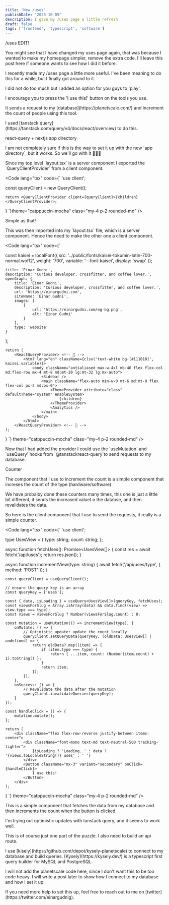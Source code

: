 ```yaml
---
title: 'New /uses'
publishDate: "2023-10-05"
description: I gave my /uses page a little refresh
draft: false
tags: ['frontend', 'typescript', 'software']
---
```


<Heading>
 /uses
</Heading>

<SubHeading>
EDIT!
</SubHeading>

<p class=" mb-3 text-xs">You might see that I have changed my uses page again, that was because I wanted to make my homepage simpler, remove the extra code.
I'll leave this post here if someone wants to see how I did it before.</p>



<p class="mt-3">I recently made my /uses page a little more useful. I've been meaning to do this for a while, but I finally got around to it.</p>

<p class="mt-2">I did not do too much but I added an option for you guys to 'play'.</p>

<p class="mt-2">I encourage you to press the 'I use this!' button on the tools you use.</p>

<p class="mt-2">It sends a request to my [database](https://planetscale.com/) and increment the count of people using this tool.</p>
<p class="mt-2">I used [tanstack query](https://tanstack.com/query/v4/docs/react/overview) to do this.</p>

<SubHeading>
	react-query + nextjs app directory
</SubHeading>

<p>I am not completely sure if this is the way to set it up with the new `app directory`, but it works. So we'll go with it 🤷🏼‍♂️</p>

<p class="mt-2">Since my top level `layout.tsx` is a server component I exported the `QueryClientProvider` from a client component.</p>

<Code lang="tsx" code={`
'use client';


const queryClient = new QueryClient();

	return <QueryClientProvider client={queryClient}>{children}</QueryClientProvider>;
}
`}theme="catppuccin-mocha" class="my-4 p-2 rounded-md" />

<p>Simple as that!</p>

<p class="mt-2">This was then imported into my `layout.tsx` file, which is a server component. Hence the need to make the other one a client component.</p>

<Code lang="tsx" code={`

const kaisei = localFont({
	src: '../public/fonts/kaisei-tokumin-latin-700-normal.woff2',
	weight: '700',
	variable: '--font-kaisei',
	display: 'swap'
});

	title: 'Einar Gudni',
	description: 'Curious developer, crossfitter, and coffee lover.',
	openGraph: {
		title: 'Einar Gudni',
		description: 'Curious developer, crossfitter, and coffee lover.',
		url: 'https://einargudni.com',
		siteName: 'Einar Gudni',
		images: [
			{
				url: 'https://einargudni.com/og-bg.png',
				alt: 'Einar Gudni'
			}
		],
		type: 'website'
	}
};

	return (
		<ReactQueryProvider> <!-- 📢 -->
			<html lang="en" className={clsx('text-white bg-[#111010]', kaisei.variable)}>
				<body className="antialiased max-w-4xl mb-40 flex flex-col md:flex-row mx-4 mt-8 md:mt-20 lg:mt-32 lg:mx-auto">
					<Sidebar />
					<main className="flex-auto min-w-0 mt-6 md:mt-0 flex flex-col px-2 md:px-0">
						<ThemeProvider attribute="class" defaultTheme="system" enableSystem>
							{children}
						</ThemeProvider>
						<Analytics />
					</main>
				</body>
			</html>
		</ReactQueryProvider> <!-- 📢 -->
	);
}
`} theme="catppuccin-mocha" class="my-4 p-2 rounded-md" />

<p>Now that I had added the provider I could use the `useMutation` and `useQuery' hooks from `@tanstackreact-query`to send requests to my database.</p>

<Callout emoji="💡" text="But remember I cannot use hooks in server components, so I had to use the`useClient` hook to be able to use these hooks." />

<SubHeading>
  Counter
</SubHeading>

<p>The component that I use to increment the count is a simple component that increses the count of the type (hardware/software).</p>

<p class="mt-2">We have probalby done these counters many times, this one is just a little bit different, it sends the increased valuet o the databse, and then revalidates the data.</p>

<p class="mt-2">So here is the client component that I use to send the requests, it really is a simple counter.</p>

<Code lang="tsx" code={`
'use client';


type UsesView = {
	type: string;
	count: string;
};

async function fetchUses(): Promise<UsesView[]> {
	const res = await fetch('/api/uses');
	return res.json();
}

async function incrementView(type: string) {
	await fetch('/api/uses/type', {
		method: 'POST'
	});
}

	const queryClient = useQueryClient();

	// ensure the query key is an array
	const queryKey = ['uses'];

	const { data, isLoading } = useQuery<UsesView[]>(queryKey, fetchUses);
	const viewsForSlug = Array.isArray(data) && data.find((view) => view.type === type);
	const views = viewsForSlug ? Number(viewsForSlug.count) : 0;

	const mutation = useMutation(() => incrementView(type), {
		onMutate: () => {
			// Optimistic update: update the count locally
			queryClient.setQueryData(queryKey, (oldData: UsesView[] | undefined) => {
				return oldData?.map((item) => {
					if (item.type === type) {
						return { ...item, count: (Number(item.count) + 1).toString() };
					}
					return item;
				});
			});
		},
		onSuccess: () => {
			// Revalidate the data after the mutation
			queryClient.invalidateQueries(queryKey);
		}
	});

	const handleClick = () => {
		mutation.mutate();
	};

	return (
		<div className="flex flex-row-reverse justify-between items-center">
			<div className="font-mono text-md text-neutral-500 tracking-tighter">
				{isLoading ? 'Loading..' : data ? '{views.toLocaleString()} uses' : ' ​'}
			</div>
			<Button className="mx-3" variant="secondary" onClick={handleClick}>
				I use this!
			</Button>
		</div>
	);
}
`} theme="catppuccin-mocha" class="my-4 p-2 rounded-md" />

<p>This is a simple component that fetches the data from my database and then increments the count when the button is clicked.</p>
<p class="mt-2">I'm trying out optimistic updates with tanstack query, and it seems to work well.</p>

<p>This is of course just one part of the puzzle. I also need to build an api route.</p>
<p class="mt-2">I use [kisely](https://github.com/depot/kysely-planetscale) to connect to my database and build queries.
[Kysely](https://kysely.dev/) is a typescript first query builder for MySQL and PostgreSQL.</p>

<p class="mt-2">I will not add the planetscale code here, since I don't want this to be too code heavy. I will write a post later to show how I connect to my database and how I set it up.</p>
<p>If you need more help to set this up, feel free to reach out to me on [twitter](https://twitter.com/einargudnig).</p>
